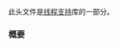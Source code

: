 {{cpp/header/title|barrier}}
{{cpp/header/navbar}}
此头文件是[[cpp/thread|线程支持]]库的一部分。

{{dsc begin}}
{{dsc h1 | 类}}
{{dsc inc | cpp/thread/dsc barrier}}
{{dsc end}}

===概要===
{{cpp/synopsis/barrier}}

{{langlinks|en|es|ja}}